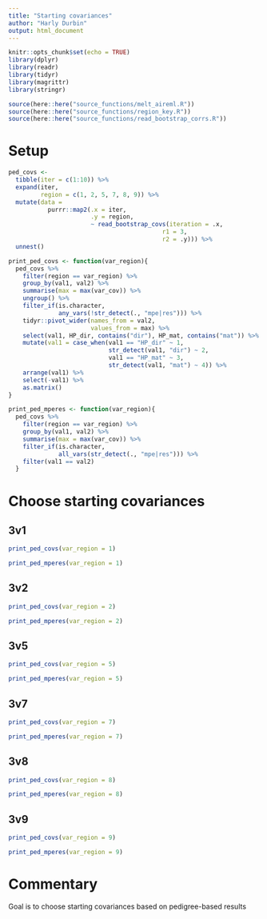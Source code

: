 ---
title: "Starting covariances"
author: "Harly Durbin"
output: html_document
---

```{r setup, include=FALSE}
knitr::opts_chunk$set(echo = TRUE)
library(dplyr)
library(readr)
library(tidyr)
library(magrittr)
library(stringr)

source(here::here("source_functions/melt_aireml.R"))
source(here::here("source_functions/region_key.R"))
source(here::here("source_functions/read_bootstrap_corrs.R"))
```

# Setup

```{r}
ped_covs <-
  tibble(iter = c(1:10)) %>% 
  expand(iter,
         region = c(1, 2, 5, 7, 8, 9)) %>% 
  mutate(data = 
           purrr::map2(.x = iter,
                       .y = region,
                       ~ read_bootstrap_covs(iteration = .x,
                                           r1 = 3,
                                           r2 = .y))) %>% 
  unnest()
```

```{r}

print_ped_covs <- function(var_region){
  ped_covs %>% 
    filter(region == var_region) %>% 
    group_by(val1, val2) %>% 
    summarise(max = max(var_cov)) %>%
    ungroup() %>% 
    filter_if(is.character, 
              any_vars(!str_detect(., "mpe|res"))) %>% 
    tidyr::pivot_wider(names_from = val2,
                       values_from = max) %>% 
    select(val1, HP_dir, contains("dir"), HP_mat, contains("mat")) %>% 
    mutate(val1 = case_when(val1 == "HP_dir" ~ 1,
                            str_detect(val1, "dir") ~ 2,
                            val1 == "HP_mat" ~ 3,
                            str_detect(val1, "mat") ~ 4)) %>% 
    arrange(val1) %>% 
    select(-val1) %>% 
    as.matrix()
}

```

```{r}
print_ped_mperes <- function(var_region){
  ped_covs %>% 
    filter(region == var_region) %>% 
    group_by(val1, val2) %>% 
    summarise(max = max(var_cov)) %>% 
    filter_if(is.character, 
              all_vars(str_detect(., "mpe|res"))) %>% 
    filter(val1 == val2)
  }
```


# Choose starting covariances

## 3v1

```{r}
print_ped_covs(var_region = 1)
```

```{r}
print_ped_mperes(var_region = 1)
```

## 3v2

```{r}
print_ped_covs(var_region = 2)
```

```{r}
print_ped_mperes(var_region = 2)
```

## 3v5

```{r}
print_ped_covs(var_region = 5)
```

```{r}
print_ped_mperes(var_region = 5)
```

## 3v7

```{r}
print_ped_covs(var_region = 7)
```

```{r}
print_ped_mperes(var_region = 7)
```

## 3v8

```{r}
print_ped_covs(var_region = 8)
```

```{r}
print_ped_mperes(var_region = 8)
```

## 3v9

```{r}
print_ped_covs(var_region = 9)
```

```{r}
print_ped_mperes(var_region = 9)
```

# Commentary

Goal is to choose starting covariances based on pedigree-based results
